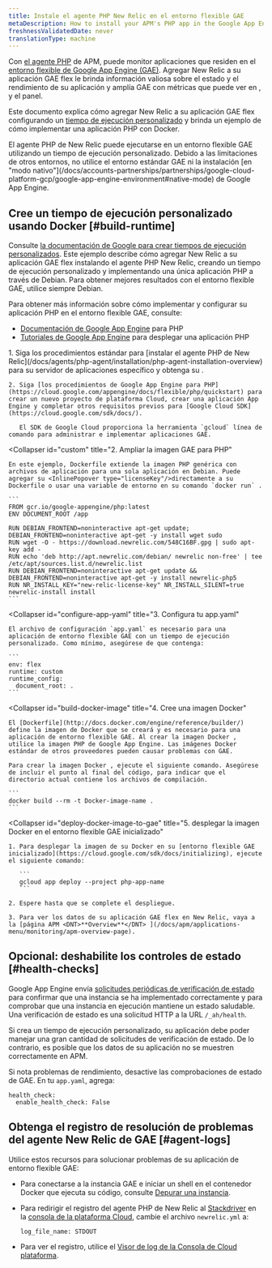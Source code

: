 ```yaml
---
title: Instale el agente PHP New Relic en el entorno flexible GAE
metaDescription: How to install your APM's PHP app in the Google App Engine (GAE) flexible environment.
freshnessValidatedDate: never
translationType: machine
---
```


Con [el agente PHP](/docs/agents/php-agent/getting-started/introduction-new-relic-php) de APM, puede monitor aplicaciones que residen en el [entorno flexible de Google App Engine (GAE)](https://cloud.google.com/appengine/docs/flexible/php/). Agregar New Relic a su aplicación GAE flex le brinda información valiosa sobre el estado y el rendimiento de su aplicación y amplía GAE con métricas que puede ver en [<InlinePopover type="apm"/>](/docs/apm/new-relic-apm/getting-started/introduction-new-relic-apm), [<InlinePopover type="browser"/>](/docs/browser/new-relic-browser/getting-started/introduction-new-relic-browser)y el panel.

Este documento explica cómo agregar New Relic a su aplicación GAE flex configurando un [tiempo de ejecución personalizado](https://cloud.google.com/appengine/docs/flexible/custom-runtimes/about-custom-runtimes) y brinda un ejemplo de cómo implementar una aplicación PHP con Docker.

<Callout variant="important">
  El agente PHP de New Relic puede ejecutarse en un entorno flexible GAE utilizando un tiempo de ejecución personalizado. Debido a las limitaciones de otros entornos, no utilice el entorno estándar GAE ni la instalación [en "modo nativo"](/docs/accounts-partnerships/partnerships/google-cloud-platform-gcp/google-app-engine-environment#native-mode) de Google App Engine.
</Callout>

## Cree un tiempo de ejecución personalizado usando Docker [#build-runtime]

Consulte [la documentación de Google para crear tiempos de ejecución personalizados](https://cloud.google.com/appengine/docs/flexible/custom-runtimes/build). Este ejemplo describe cómo agregar New Relic a su aplicación GAE flex instalando el agente PHP New Relic, creando un tiempo de ejecución personalizado y implementando una única aplicación PHP a través de Debian. Para obtener mejores resultados con el entorno flexible GAE, utilice siempre Debian.

Para obtener más información sobre cómo implementar y configurar su aplicación PHP en el entorno flexible GAE, consulte:

* [Documentación de Google App Engine](https://cloud.google.com/appengine/docs/flexible/php/) para PHP
* [Tutoriales de Google App Engine](https://cloud.google.com/appengine/docs/flexible/php/tutorials) para desplegar una aplicación PHP

<CollapserGroup>
  <Collapser
    id="setup-gae"
    title="1. Configure el proyecto GAE e instale dependencia"
  >
    1. Siga los procedimientos estándar para [instalar el agente PHP de New Relic](/docs/agents/php-agent/installation/php-agent-installation-overview) para su servidor de aplicaciones específico y obtenga su <InlinePopover type="licenseKey"/>.

    2. Siga [los procedimientos de Google App Engine para PHP](https://cloud.google.com/appengine/docs/flexible/php/quickstart) para crear un nuevo proyecto de plataforma Cloud, crear una aplicación App Engine y completar otros requisitos previos para [Google Cloud SDK](https://cloud.google.com/sdk/docs/).

       El SDK de Google Cloud proporciona la herramienta `gcloud` línea de comando para administrar e implementar aplicaciones GAE.
  </Collapser>

  <Collapser
    id="custom"
    title="2. Ampliar la imagen GAE para PHP"
  >
    En este ejemplo, Dockerfile extiende la imagen PHP genérica con archivos de aplicación para una sola aplicación en Debian. Puede agregar su <InlinePopover type="licenseKey"/>directamente a su Dockerfile o usar una variable de entorno en su comando `docker run` .

    ```
    FROM gcr.io/google-appengine/php:latest
    ENV DOCUMENT_ROOT /app

    RUN DEBIAN_FRONTEND=noninteractive apt-get update; DEBIAN_FRONTEND=noninteractive apt-get -y install wget sudo
    RUN wget -O - https://download.newrelic.com/548C16BF.gpg | sudo apt-key add -
    RUN echo 'deb http://apt.newrelic.com/debian/ newrelic non-free' | tee /etc/apt/sources.list.d/newrelic.list
    RUN DEBIAN_FRONTEND=noninteractive apt-get update && DEBIAN_FRONTEND=noninteractive apt-get -y install newrelic-php5
    RUN NR_INSTALL_KEY="new-relic-license-key" NR_INSTALL_SILENT=true newrelic-install install
    ```
  </Collapser>

  <Collapser
    id="configure-app-yaml"
    title="3. Configura tu app.yaml"
  >
    El archivo de configuración `app.yaml` es necesario para una aplicación de entorno flexible GAE con un tiempo de ejecución personalizado. Como mínimo, asegúrese de que contenga:

    ```
    env: flex
    runtime: custom
    runtime_config:
      document_root: .
    ```
  </Collapser>

  <Collapser
    id="build-docker-image"
    title="4. Cree una imagen Docker"
  >
    El [Dockerfile](http://docs.docker.com/engine/reference/builder/) define la imagen de Docker que se creará y es necesario para una aplicación de entorno flexible GAE. Al crear la imagen Docker , utilice la imagen PHP de Google App Engine. Las imágenes Docker estándar de otros proveedores pueden causar problemas con GAE.

    Para crear la imagen Docker , ejecute el siguiente comando. Asegúrese de incluir el punto al final del código, para indicar que el directorio actual contiene los archivos de compilación.

    ```
    docker build --rm -t Docker-image-name .
    ```
  </Collapser>

  <Collapser
    id="deploy-docker-image-to-gae"
    title="5. desplegar la imagen Docker en el entorno flexible GAE inicializado"
  >
    1. Para desplegar la imagen de su Docker en su [entorno flexible GAE inicializado](https://cloud.google.com/sdk/docs/initializing), ejecute el siguiente comando:

       ```
       gcloud app deploy --project php-app-name
       ```

    2. Espere hasta que se complete el despliegue.

    3. Para ver los datos de su aplicación GAE flex en New Relic, vaya a la [página APM <DNT>**Overview**</DNT> ](/docs/apm/applications-menu/monitoring/apm-overview-page).
  </Collapser>
</CollapserGroup>

<InstallFeedback/>

## Opcional: deshabilite los controles de estado [#health-checks]

Google App Engine envía [solicitudes periódicas de verificación de estado](https://cloud.google.com/appengine/docs/flexible/go/configuring-your-app-with-app-yaml#health_checks) para confirmar que una instancia se ha implementado correctamente y para comprobar que una instancia en ejecución mantiene un estado saludable. Una verificación de estado es una solicitud HTTP a la URL `/_ah/health`.

Si crea un tiempo de ejecución personalizado, su aplicación debe poder manejar una gran cantidad de solicitudes de verificación de estado. De lo contrario, es posible que los datos de su aplicación no se muestren correctamente en APM.

Si nota problemas de rendimiento, desactive las comprobaciones de estado de GAE. En tu `app.yaml`, agrega:

```
health_check:
  enable_health_check: False
```

## Obtenga el registro de resolución de problemas del agente New Relic de GAE [#agent-logs]

Utilice estos recursos para solucionar problemas de su aplicación de entorno flexible GAE:

* Para conectarse a la instancia GAE e iniciar un shell en el contenedor Docker que ejecuta su código, consulte [Depurar una instancia](https://cloud.google.com/appengine/docs/flexible/php/debugging-an-instance).

* Para redirigir el registro del agente PHP de New Relic al [Stackdriver](http://cloud.google.com/logging/docs/view/logs_viewer_v2) en la [consola de la plataforma Cloud](https://cloud.google.com/compute/docs/console), cambie el archivo `newrelic.yml` a:

  ```
  log_file_name: STDOUT
  ```

* Para ver el registro, utilice el [Visor de log de la Consola de Cloud plataforma](https://cloud.google.com/appengine/docs/flexible/php/writing-application-logs).